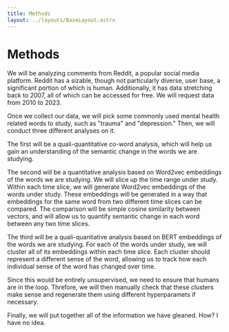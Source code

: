 ```yaml
---
title: Methods
layout: ../layouts/BaseLayout.astro
---
```


# Methods

We will be analyzing comments from Reddit, a popular social media platform.
Reddit has a sizable, though not particularly diverse, user base, a significant portion
of which is human. Additionally, it has data stretching back to 2007, all of which can
be accessed for free. We will request data from 2010 to 2023.

Once we collect our data, we will pick some commonly used mental health related words to study,
such as "trauma" and "depression." Then, we will conduct three different analyses on it.

The first will be a quali-quantitative co-word analysis, which will help us gain an understanding of the semantic
change in the words we are studying.

The second will be a quantitative analysis based on Word2vec embeddings of the words we are studying.
We will slice up the time range under study. Within each time slice, we will generate
Word2vec embeddings of the words under study. These embeddings will be generated in a way
that embeddings for the same word from two different time slices can be compared.
The comparison will be simple cosine similarity between vectors, and will allow us to quantify
semantic change in each word between any two time slices.

The third will be a quali-quantiative analysis based on BERT embeddings of the words we are studying.
For each of the words under study, we will cluster all of its embeddings within each time slice.
Each cluster should represent a different sense of the word, allowing us to track how each
individual sense of the word has changed over time.

Since this would be entirely unsupervised, we need to ensure that humans are in the loop.
Threfore, we will then manually check that these clusters make sense and regenerate them
using different hyperparamets if necessary.

Finally, we will put together all of the information we have gleaned. How? I have no idea.
